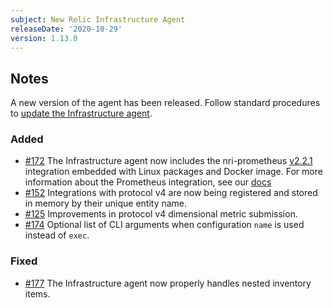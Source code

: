```yaml
---
subject: New Relic Infrastructure Agent
releaseDate: '2020-10-29'
version: 1.13.0
---
```


## Notes

A new version of the agent has been released. Follow standard procedures to [update the Infrastructure agent](https://docs.newrelic.com/docs/infrastructure/install-configure-manage-infrastructure/update-or-uninstall/update-infrastructure-agent).

### Added

* [#172](https://github.com/newrelic/infrastructure-agent/issues/172) The Infrastructure agent now includes the nri-prometheus [v2.2.1](https://github.com/newrelic/nri-prometheus/releases/tag/v2.2.1) integration embedded with Linux packages and Docker image. For more information about the Prometheus integration, see our [docs](https://docs.newrelic.com/docs/integrations/prometheus-integrations/get-started/send-prometheus-metric-data-new-relic)
* [#152](https://github.com/newrelic/infrastructure-agent/issues/152) Integrations with protocol v4 are now being registered and stored in memory by their unique entity name.
* [#125](https://github.com/newrelic/infrastructure-agent/issues/125) Improvements in protocol v4 dimensional metric submission.
* [#174](https://github.com/newrelic/infrastructure-agent/pull/174) Optional list of CLI arguments when configuration `name` is used instead of `exec`.

### Fixed

* [#177](https://github.com/newrelic/infrastructure-agent/issues/177) The Infrastructure agent now properly handles nested inventory items.
